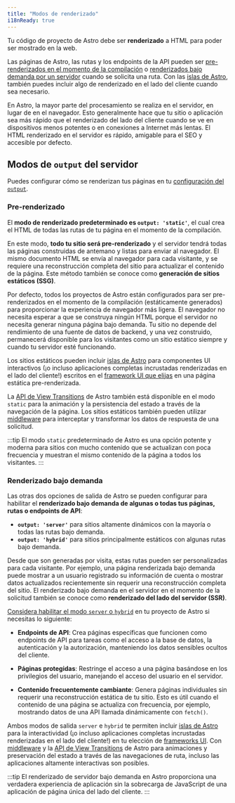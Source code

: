 ```yaml
---
title: "Modos de renderizado"
i18nReady: true
---
```


Tu código de proyecto de Astro debe ser **renderizado** a HTML para poder ser mostrado en la web. 

Las páginas de Astro, las rutas y los endpoints de la API pueden ser [pre-renderizados en el momento de la compilación](#pre-renderizado) o [renderizados bajo demanda por un servidor](#renderizado-bajo-demanda) cuando se solicita una ruta. Con las [islas de Astro](/es/concepts/islands/), también puedes incluir algo de renderizado en el lado del cliente cuando sea necesario.

En Astro, la mayor parte del procesamiento se realiza en el servidor, en lugar de en el navegador. Esto generalmente hace que tu sitio o aplicación sea más rápido que el renderizado del lado del cliente cuando se ve en dispositivos menos potentes o en conexiones a Internet más lentas. El HTML renderizado en el servidor es rápido, amigable para el SEO y accesible por defecto.

## Modos de `output` del servidor

Puedes configurar cómo se renderizan tus páginas en tu [configuración del `output`](/es/reference/configuration-reference/#output).

### Pre-renderizado

El **modo de renderizado predeterminado es __`output: 'static'`__**, el cual crea el HTML de todas las rutas de tu página en el momento de la compilación.

En este modo, **todo tu sitio será pre-renderizado** y el servidor tendrá todas las páginas construidas de antemano y listas para enviar al navegador. El mismo documento HTML se envía al navegador para cada visitante, y se requiere una reconstrucción completa del sitio para actualizar el contenido de la página. Este método también se conoce como **generación de sitios estáticos (SSG)**.

Por defecto, todos los proyectos de Astro están configurados para ser pre-renderizados en el momento de la compilación (estáticamente generados) para proporcionar la experiencia de navegador más ligera. El navegador no necesita esperar a que se construya ningún HTML porque el servidor no necesita generar ninguna página bajo demanda. Tu sitio no depende del rendimiento de una fuente de datos de backend, y una vez construido, permanecerá disponible para los visitantes como un sitio estático siempre y cuando tu servidor esté funcionando.

Los sitios estáticos pueden incluir [islas de Astro](/es/concepts/islands/) para componentes UI interactivos (¡o incluso aplicaciones completas incrustadas renderizadas en el lado del cliente!) escritos en el [framework UI que elijas](/es/basics/framework-components/) en una página estática pre-renderizada.

La [API de View Transitions](/es/guides/view-transitions/) de Astro también está disponible en el modo `static` para la animación y la persistencia del estado a través de la navegación de la página. Los sitios estáticos también pueden utilizar [middleware](/es/guides/middleware/) para interceptar y transformar los datos de respuesta de una solicitud.

:::tip
El modo `static` predeterminado de Astro es una opción potente y moderna para sitios con mucho contenido que se actualizan con poca frecuencia y muestran el mismo contenido de la página a todos los visitantes.
:::

### Renderizado bajo demanda

Las otras dos opciones de salida de Astro se pueden configurar para habilitar el **renderizado bajo demanda de algunas o todas tus páginas, rutas o endpoints de API**:
  - __`output: 'server'`__ para sitios altamente dinámicos con la mayoría o todas las rutas bajo demanda.
  - __`output: 'hybrid'`__ para sitios principalmente estáticos con algunas rutas bajo demanda.
  
Desde que son generadas por visita, estas rutas pueden ser personalizadas para cada visitante. Por ejemplo, una página renderizada bajo demanda puede mostrar a un usuario registrado su información de cuenta o mostrar datos actualizados recientemente sin requerir una reconstrucción completa del sitio. El renderizado bajo demanda en el servidor en el momento de la solicitud también se conoce como **renderizado del lado del servidor (SSR)**.

[Considera habilitar el modo `server` o `hybrid`](/es/guides/server-side-rendering/#habilita-la-renderización-de-servidor-bajo-demanda) en tu proyecto de Astro si necesitas lo siguiente:

- **Endpoints de API**: Crea páginas específicas que funcionen como endpoints de API para tareas como el acceso a la base de datos, la autenticación y la autorización, manteniendo los datos sensibles ocultos del cliente.

- **Páginas protegidas**: Restringe el acceso a una página basándose en los privilegios del usuario, manejando el acceso del usuario en el servidor.

- **Contenido frecuentemente cambiante**: Genera páginas individuales sin requerir una reconstrucción estática de tu sitio. Esto es útil cuando el contenido de una página se actualiza con frecuencia, por ejemplo, mostrando datos de una API llamada dinámicamente con `fetch()`.

Ambos modos de salida `server` e `hybrid` te permiten incluir [islas de Astro](/es/concepts/islands/) para la interactividad (¡o incluso aplicaciones completas incrustadas renderizadas en el lado del cliente!) en tu elección de [frameworks UI](/es/basics/framework-components/). Con [middleware](/es/guides/middleware/) y la [API de View Transitions](/es/guides/view-transitions/) de Astro para animaciones y preservación del estado a través de las navegaciones de ruta, incluso las aplicaciones altamente interactivas son posibles.

:::tip
El renderizado de servidor bajo demanda en Astro proporciona una verdadera experiencia de aplicación sin la sobrecarga de JavaScript de una aplicación de página única del lado del cliente.
:::
